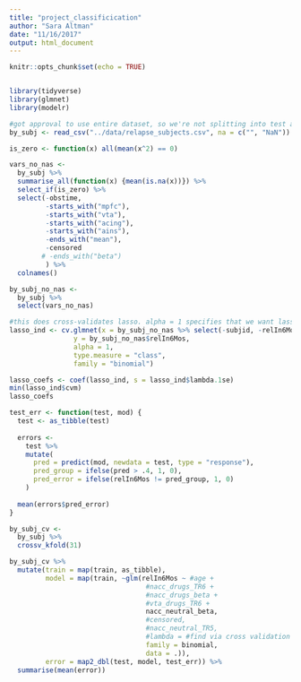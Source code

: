 ```yaml
---
title: "project_classificication"
author: "Sara Altman"
date: "11/16/2017"
output: html_document
---
```


```r
knitr::opts_chunk$set(echo = TRUE)
```
```r

```

```r
library(tidyverse)
library(glmnet)
library(modelr)
```

```r
#got approval to use entire dataset, so we're not splitting into test and train
by_subj <- read_csv("../data/relapse_subjects.csv", na = c("", "NaN"))
```

```r
is_zero <- function(x) all(mean(x^2) == 0)

vars_no_nas <-
  by_subj %>% 
  summarise_all(function(x) {mean(is.na(x))}) %>% 
  select_if(is_zero) %>% 
  select(-obstime, 
         -starts_with("mpfc"), 
         -starts_with("vta"), 
         -starts_with("acing"), 
         -starts_with("ains"),
         -ends_with("mean"),
         -censored
        # -ends_with("beta")
         ) %>% 
  colnames()

by_subj_no_nas <-
  by_subj %>% 
  select(vars_no_nas)

#this does cross-validates lasso. alpha = 1 specifies that we want lasso. type.measure = class specifies we're doing classification. for regression, just use default (same for family)
lasso_ind <- cv.glmnet(x = by_subj_no_nas %>% select(-subjid, -relIn6Mos) %>%  data.matrix, 
                y = by_subj_no_nas$relIn6Mos, 
                alpha = 1,
                type.measure = "class",
                family = "binomial")

lasso_coefs <- coef(lasso_ind, s = lasso_ind$lambda.1se)
min(lasso_ind$cvm)
lasso_coefs
```

```r
test_err <- function(test, mod) {
  test <- as_tibble(test)
  
  errors <- 
    test %>% 
    mutate(
      pred = predict(mod, newdata = test, type = "response"),
      pred_group = ifelse(pred > .4, 1, 0),
      pred_error = ifelse(relIn6Mos != pred_group, 1, 0)
    )
  
  mean(errors$pred_error)
}

by_subj_cv <-
  by_subj %>% 
  crossv_kfold(31)

by_subj_cv %>% 
  mutate(train = map(train, as_tibble),
         model = map(train, ~glm(relIn6Mos ~ #age + 
                                  #nacc_drugs_TR6 +
                                  #nacc_drugs_beta +
                                  #vta_drugs_TR6 +
                                  nacc_neutral_beta,
                                  #censored,
                                  #nacc_neutral_TR5,
                                  #lambda = #find via cross validation
                                  family = binomial, 
                                  data = .)),
         error = map2_dbl(test, model, test_err)) %>% 
  summarise(mean(error))
```

